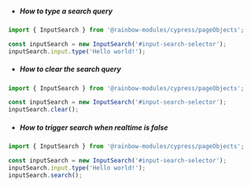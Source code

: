-   ##### How to type a search query

```js
import { InputSearch } from '@rainbow-modules/cypress/pageObjects';

const inputSearch = new InputSearch('#input-search-selector');
inputSearch.input.type('Hello world!');
```

-   ##### How to clear the search query

```js
import { InputSearch } from '@rainbow-modules/cypress/pageObjects';

const inputSearch = new InputSearch('#input-search-selector');
inputSearch.clear();
```

-   ##### How to trigger search when realtime is false

```js
import { InputSearch } from '@rainbow-modules/cypress/pageObjects';

const inputSearch = new InputSearch('#input-search-selector');
inputSearch.input.type('Hello world!');
inputSearch.search();
```
